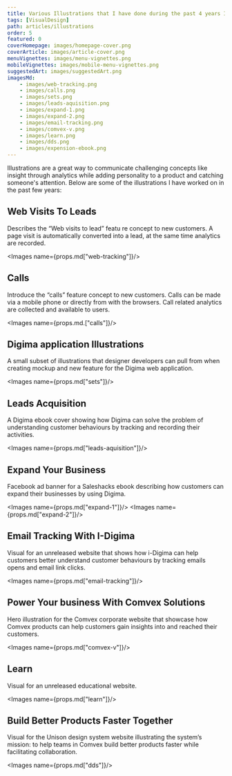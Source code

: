```yaml
---
title: Various Illustrations that I have done during the past 4 years IN JAPANESE.
tags: [VisualDesign]
path: articles/illustrations
order: 5
featured: 0
coverHomepage: images/homepage-cover.png
coverArticle: images/article-cover.png
menuVignettes: images/menu-vignettes.png
mobileVignettes: images/mobile-menu-vignettes.png
suggestedArt: images/suggestedArt.png
imagesMd: 
    - images/web-tracking.png
    - images/calls.png
    - images/sets.png
    - images/leads-aquisition.png
    - images/expand-1.png
    - images/expand-2.png
    - images/email-tracking.png
    - images/comvex-v.png
    - images/learn.png
    - images/dds.png
    - images/expension-ebook.png
---
```


<!-- Overview -->

<ArticleOverview>
    <Sunnary>
        Illustrations are a great way to communicate challenging concepts like insight through analytics while adding personality to a product and catching someone's attention. Below are some of the illustrations I have worked on in the past few years:
    </Sunnary>  
</ArticleOverview>

<!-- Content -->

## Web Visits To Leads
<p>
Describes the  “Web visits to lead” featu   re concept to new customers. A page visit is automatically converted into a lead, at the same time analytics are recorded.
</p>

<Images name={props.md["web-tracking"]}/>


## Calls
<p>
Introduce the “calls” feature concept to new customers. Calls can be made via a mobile phone or directly from with the browsers. Call related analytics are collected and available to users.
</p>

<Images name={props.md.["calls"]}/>


## Digima application Illustrations
<p>
A small subset of illustrations that designer developers can pull from when creating mockup and new feature for the Digima web application.
</p>

<Images name={props.md["sets"]}/>


## Leads Acquisition
<p>
A Digima ebook cover showing how Digima can solve the problem of understanding customer behaviours by tracking and recording their activities.
</p>

<Images name={props.md["leads-aquisition"]}/>


## Expand Your Business
<p>
Facebook ad banner for a Saleshacks ebook describing how customers can expand their businesses by using Digima.
</p>

<Images name={props.md["expand-1"]}/>
<Images name={props.md["expand-2"]}/>


## Email Tracking With I-Digima
<p>
Visual for an unreleased website that shows how i-Digima can help customers better understand customer behaviours by tracking emails opens and email link clicks.
</p>

<Images name={props.md["email-tracking"]}/>


## Power Your business With Comvex Solutions
<p>
Hero illustration for the Comvex corporate website that showcase how Comvex products can help customers gain insights into and reached their customers.
</p>

<Images name={props.md["comvex-v"]}/>


## Learn
<p>
Visual for an unreleased educational website.
</p>

<Images name={props.md["learn"]}/>


## Build Better Products Faster Together
<p>
Visual for the Unison design system website illustrating the system’s mission: to help teams in Comvex build better products faster while facilitating collaboration.
</p>

<Images name={props.md["dds"]}/>
